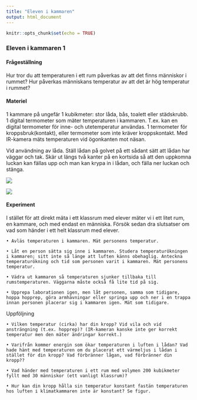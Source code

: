 ```yaml
---
title: "Eleven i kammaren"
output: html_document
---
```


```r
knitr::opts_chunk$set(echo = TRUE)
```

### Eleven i kammaren 1


#### Frågeställning

Hur tror du att temperaturen i ett rum påverkas av att det finns människor i rummet?
Hur påverkas människans temperatur av att det är hög temperatur i rummet?

#### Materiel

1 kammare på ungefär 1 kubikmeter: stor låda, bås, toalett eller städskrubb.
1 digital termometer som mäter temperaturen i kammaren. T.ex. kan en digital termometer för inne- och utetemperatur användas.
1 termometer för kroppsbruk(kontakt), eller termometer som inte kräver kroppskontakt. Med IR-kamera mäts temperaturen vid ögonkanten mot näsan.

Vid användning av låda. Ställ lådan på golvet på ett sådant sätt att lådan har väggar och tak. Skär ut längs två kanter på en kortsida så att den uppkomna luckan kan fällas upp och man  kan krypa in i lådan, och fälla ner luckan och stänga.

![](figures/cardboardbox.png)

![](figures/bodycool4.png)


#### Experiment

I stället för att direkt mäta i ett klassrum med elever mäter vi i ett litet rum, en kammare, och med endast en människa. Försök sedan dra slutsatser om vad som händer i ett helt klassrum med elever.

    • Avläs temperaturen i kammaren. Mät personens temperatur.

    • Låt en person sätta sig inne i kammaren. Studera temperaturökningen i kammaren; sitt inte så länge att luften känns obehaglig. Anteckna temperaturökning och tid som personen varit i kammaren. Mät personens temperatur.

    • Vädra ut kammaren så temperaturen sjunker tillbaka till rumstemperaturen. Väggarna måste också få lite tid på sig.

    • Upprepa laborationen igen, men låt personen, samma som tidigare, hoppa hopprep, göra armhävningar eller springa upp och ner i en trappa innan personen placerar sig i kammaren igen. Mät som tidigare.
Uppföljning

    • Vilken temperatur (cirka) har din kropp? Vid vila och vid ansträngning (t.ex. hopprep)? (IR-kameran kanske inte ger korrekt temperatur men den mäter ändringar korrekt.)

    • Varifrån kommer energin som ökar temperaturen i luften i lådan? Vad hade hänt med temperaturen om du placerat ett värmeljus i lådan i stället för din kropp? Vad förbränner lågan, vad förbränner din kropp??

    • Vad händer med temperaturen i ett rum med volymen 200 kubikmeter fyllt med 30 människor (ett vanligt klassrum)?

    • Hur kan din kropp hålla sin temperatur konstant fastän temperaturen hos luften i klimatkammaren inte är konstant? Se figur.